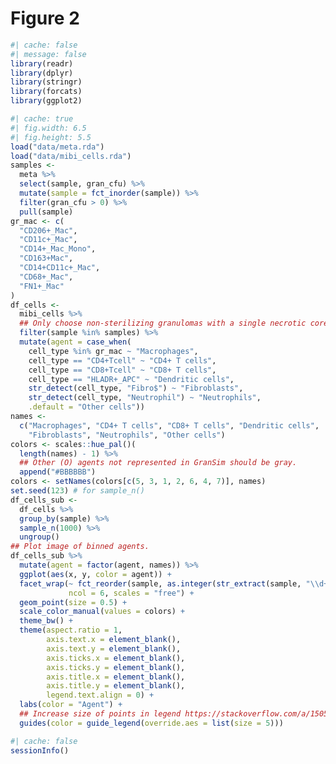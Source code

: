 # Figure 2

```r
#| cache: false
#| message: false
library(readr)
library(dplyr)
library(stringr)
library(forcats)
library(ggplot2)
```

```r
#| cache: true
#| fig.width: 6.5
#| fig.height: 5.5
load("data/meta.rda")
load("data/mibi_cells.rda")
samples <-
  meta %>%
  select(sample, gran_cfu) %>%
  mutate(sample = fct_inorder(sample)) %>%
  filter(gran_cfu > 0) %>%
  pull(sample)
gr_mac <- c(
  "CD206+_Mac",
  "CD11c+_Mac",
  "CD14+_Mac_Mono",
  "CD163+Mac",
  "CD14+CD11c+_Mac",
  "CD68+_Mac",
  "FN1+_Mac"
)
df_cells <-
  mibi_cells %>%
  ## Only choose non-sterilizing granulomas with a single necrotic core.
  filter(sample %in% samples) %>%
  mutate(agent = case_when(
    cell_type %in% gr_mac ~ "Macrophages",
    cell_type == "CD4+Tcell" ~ "CD4+ T cells",
    cell_type == "CD8+Tcell" ~ "CD8+ T cells",
    cell_type == "HLADR+_APC" ~ "Dendritic cells",
    str_detect(cell_type, "Fibro$") ~ "Fibroblasts",
    str_detect(cell_type, "Neutrophil") ~ "Neutrophils",
    .default = "Other cells"))
names <-
  c("Macrophages", "CD4+ T cells", "CD8+ T cells", "Dendritic cells",
    "Fibroblasts", "Neutrophils", "Other cells")
colors <- scales::hue_pal()(
  length(names) - 1) %>%
  ## Other (O) agents not represented in GranSim should be gray.
  append("#BBBBBB")
colors <- setNames(colors[c(5, 3, 1, 2, 6, 4, 7)], names)
set.seed(123) # for sample_n()
df_cells_sub <-
  df_cells %>%
  group_by(sample) %>%
  sample_n(1000) %>%
  ungroup()
## Plot image of binned agents.
df_cells_sub %>%
  mutate(agent = factor(agent, names)) %>%
  ggplot(aes(x, y, color = agent)) +
  facet_wrap(~ fct_reorder(sample, as.integer(str_extract(sample, "\\d+"))),
             ncol = 6, scales = "free") +
  geom_point(size = 0.5) +
  scale_color_manual(values = colors) +
  theme_bw() +
  theme(aspect.ratio = 1,
        axis.text.x = element_blank(),
        axis.text.y = element_blank(),
        axis.ticks.x = element_blank(),
        axis.ticks.y = element_blank(),
        axis.title.x = element_blank(),
        axis.title.y = element_blank(),
        legend.text.align = 0) +
  labs(color = "Agent") +
  ## Increase size of points in legend https://stackoverflow.com/a/15059196
  guides(color = guide_legend(override.aes = list(size = 5)))
```

```r
#| cache: false
sessionInfo()
```

